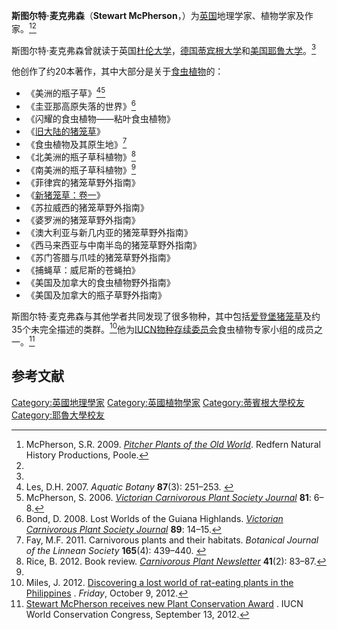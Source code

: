 {{noteTA
|G1=Carnivorous Plant
}}

'''斯图尔特·麦克弗森'''（'''Stewart McPherson'''，{{bd|1983年| | | |McPherson, Stewart}}）为[[英国|英国]]地理学家、植物学家及作家。<ref name=McPherson>McPherson, S.R. 2009. ''[[旧大陆的猪笼草|Pitcher Plants of the Old World]]''. Redfern Natural History Productions, Poole.</ref><ref name=award />

斯图尔特·麦克弗森曾就读于英国[[杜伦大学|杜伦大学]]，[[德国|德国]][[蒂宾根大学|蒂宾根大学]]和[[美国|美国]][[耶鲁大学|耶鲁大学]]。<ref name=McPherson />

他创作了约20本著作，其中大部分是关于[[食虫植物|食虫植物]]的：

* 《美洲的瓶子草》{{small|（''Pitcher Plants of the Americas''）}}<ref>Les, D.H. 2007. {{PDFlink|[http://www.eeb.uconn.edu/people/les/Manuscript_Files/Aquatic_Botany_87%28251%29.pdf Book review: Pitcher Plants of the Americas, Stewart McPherson.]}} ''Aquatic Botany'' '''87'''(3): 251–253. {{DOI|10.1016/j.aquabot.2007.05.001}}</ref><ref>McPherson, S. 2006. {{PDFlink|[http://www.vcps.au.com/journals/81_Sep_2006Public.pdf New carnivorous plant publication and conservation project.]}} ''[[维多利亚食虫植物协会杂志|Victorian Carnivorous Plant Society Journal]]'' '''81''': 6–8.</ref>
* 《圭亚那高原失落的世界》{{small|（''Lost Worlds of the Guiana Highlands''）}}<ref>Bond, D. 2008. Lost Worlds of the Guiana Highlands. ''[[维多利亚食虫植物协会杂志|Victorian Carnivorous Plant Society Journal]]'' '''89''': 14–15.</ref>
* 《闪耀的食虫植物——粘叶食虫植物》{{small|（''Glistening Carnivores - The Sticky-Leaved Insect-Eating Plants''）}}
* 《[[旧大陆的猪笼草|旧大陆的猪笼草]]》{{small|（''Pitcher Plants of the Old World''，2册）}}
* 《食虫植物及其原生地》{{small|（''Carnivorous Plants and their Habitats''，2册）}}<ref>Fay, M.F. 2011. Carnivorous plants and their habitats. ''Botanical Journal of the Linnean Society'' '''165'''(4): 439–440. {{DOI|10.1111/j.1095-8339.2011.01120.x}}</ref>
* 《北美洲的瓶子草科植物》{{small|（''Sarraceniaceae of North America''，与唐纳德·施奈尔合著）}}<ref name=review>Rice, B. 2012. Book review. ''[[食虫植物通讯|Carnivorous Plant Newsletter]]'' '''41'''(2): 83–87.</ref>
* 《南美洲的瓶子草科植物》{{small|（''Sarraceniaceae of South America''，与[[安德烈亚斯·维斯图巴|安德烈亚斯·维斯图巴]]、[[安德烈亚斯·_弗莱施曼|安德烈亚斯· 弗莱施曼]]和[[约阿希姆·那兹|约阿希姆·那兹]]合著）}}<ref name=review />
* 《菲律宾的猪笼草野外指南》{{small|（''Field Guide to the Pitcher Plants of the Philippines'''，与维克多·B·阿莫罗索合著）}}
* 《[[新猪笼草：卷一|新猪笼草：卷一]]》{{small|（''New Nepenthes: Volume One''）}}
* 《苏拉威西的猪笼草野外指南》{{small|（''Field Guide to the Pitcher Plants of Sulawesi'' ，与[[安德烈亚斯·维斯图巴|安德烈亚斯·维斯图巴]]合著）}}
* 《婆罗洲的猪笼草野外指南》{{small|（''Field Guide to the Pitcher Plants of Borneo'' ，与[[安德烈亚斯·维斯图巴|安德烈亚斯·维斯图巴]]合著）}}
* 《澳大利亚与新几内亚的猪笼草野外指南》{{small|（''Field Guide to the Pitcher Plants of Australia and New Guinea'' ，与[[安德烈亚斯·维斯图巴|安德烈亚斯·维斯图巴]]合著）}}
* 《西马来西亚与中南半岛的猪笼草野外指南》{{small|（''Field Guide to the Pitcher Plants of Peninsular Malaysia and Indochina'' ，与[[安德烈亚斯·维斯图巴|安德烈亚斯·维斯图巴]]合著）}}
* 《苏门答腊与爪哇的猪笼草野外指南》{{small|（''Field Guide to the Pitcher Plants of Sumatra and Java'' ，与[[安德烈亚斯·维斯图巴|安德烈亚斯·维斯图巴]]合著）}}
* 《捕蝇草：威尼斯的苍蝇拍》{{small|（''Dionaea: The Venus's Flytrap''，与[[蒂姆·贝利|蒂姆·贝利]]合著）}}
* 《美国及加拿大的食虫植物野外指南》{{small|（''Field Guide to the Carnivorous Plants of the United States and Canada''，与[[唐纳德·施奈尔|唐纳德·施奈尔]]合著）}}
* 《美国及加拿大的瓶子草野外指南》{{small|（''Field Guide to the Pitcher Plants of the United States and Canada''，与[[唐纳德·施奈尔|唐纳德·施奈尔]]合著）}}

斯图尔特·麦克弗森与其他学者共同发现了很多物种，其中包括[[爱登堡猪笼草|爱登堡猪笼草]]{{small|（''Nepenthes attenboroughii''）}}及约35个未完全描述的类群。<ref>Miles, J. 2012. [http://gulfnews.com/life-style/environment/discovering-a-lost-world-of-rat-eating-plants-in-the-philippines-1.1087040 Discovering a lost world of rat-eating plants in the Philippines] {{Wayback|url=http://gulfnews.com/life-style/environment/discovering-a-lost-world-of-rat-eating-plants-in-the-philippines-1.1087040 |date=20140608005002 }}. ''Friday'', October 9, 2012.</ref>他为[[IUCN物种存续委员会|IUCN物种存续委员会]]食虫植物专家小组的成员之一。<ref name=award>[http://www.iucnworldconservationcongress.org/news___press/?11066/Stewart-McPherson-receives-new-Plant-Conservation-Award Stewart McPherson receives new Plant Conservation Award] {{webarchive|url=https://web.archive.org/web/20121004133010/http://www.iucnworldconservationcongress.org/news___press/?11066%2FStewart-McPherson-receives-new-Plant-Conservation-Award |date=2012-10-04 }}. IUCN World Conservation Congress, September 13, 2012.</ref>

{{botanist|S.McPherson|斯图尔特·麦克弗森}}

== 参考文献 ==
{{reflist|2}}

{{DEFAULTSORT:McPherson, Stewart}}
[[Category:英國地理學家|Category:英國地理學家]]
[[Category:英國植物學家|Category:英國植物學家]]
[[Category:蒂賓根大學校友|Category:蒂賓根大學校友]]
[[Category:耶魯大學校友|Category:耶魯大學校友]]